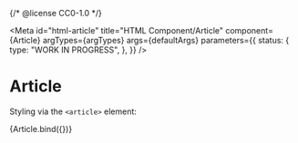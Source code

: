 {/* @license CC0-1.0 */}


<Meta
  id="html-article"
  title="HTML Component/Article"
  component={Article}
  argTypes={argTypes}
  args={defaultArgs}
  parameters={{
    status: {
      type: "WORK IN PROGRESS",
    },
  }}
/>

# Article

Styling via the `<article>` element:

<Canvas>
  <Story name="Default" args={exampleArgs}>
    {Article.bind({})}
  </Story>
</Canvas>

<ArgsTable story="Default" />
